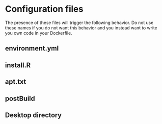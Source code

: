 # Configuration files

The presence of these files will trigger the following behavior. Do not use these names if you do not want this behavior and you instead want
to write you own code in your Dockerfile.

## environment.yml

## install.R

## apt.txt

## postBuild

## Desktop directory

